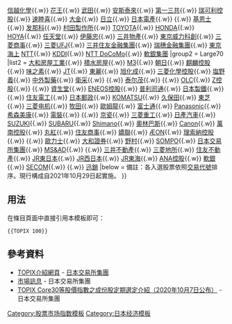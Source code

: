 <!--以下上市公司依照股票代號排列-->{{Navbox
|state = collapsed
|name = TOPIX 100
|title = [[東證股價指數|<span style="color:#fff">東證大型股指數</span>]]（TOPIX 100）[[成份股|<span style="color:#fff">成份股</span>]]
|titlestyle = background:#e1032C<!--TOPIXロゴ使用色-->; color:white;
|basestyle = background:#efefef; text-align:center;<!--公式サイトボトム使用色-->
|listclass = hlist hlist-pipe
|group1 = Core30
|list1 = <!--3382-->[[7&I控股|7&I]]{{.w}}<!--4063-->[[信越化學工業|信越化學]]{{.w}}<!--4452-->[[花王]]{{.w}}<!--4502-->[[武田藥品工業|武田]]{{.w}}<!--4503-->[[安斯泰來製藥|安斯泰來]]{{.w}}<!--4568-->[[第一三共]]{{.w}}<!--6098-->[[瑞可利控股]]{{.w}}<!--6273-->[[SMC公司|速睦喜]]{{.w}}<!--6367-->[[大金工業|大金]]{{.w}}<!--6501-->[[日立製作所|日立]]{{.w}}<!--6594-->[[日本電產]]{{.w}}<!--6758-->{{link-ja|索尼集團|ソニーグループ}}{{.w}}<!--6861-->[[基恩士]]{{.w}}<!--6954-->[[发那科]]{{.w}}<!--6981-->[[村田製作所]]{{.w}}<!--7203-->[[丰田汽车|TOYOTA]]{{.w}}<!--7267-->[[本田技研工業|HONDA]]{{.w}}<!--7741-->[[豪雅|HOYA]]{{.w}}<!--7974-->[[任天堂]]{{.w}}<!--8001-->[[伊藤忠商事|伊藤忠]]{{.w}}<!--8031-->[[三井物產]]{{.w}}<!--8035-->[[東京威力科創]]{{.w}}<!--8058-->[[三菱商事]]{{.w}}<!--8306-->[[三菱日聯金融集團|三菱UFJ]]{{.w}}<!--8316-->[[三井住友金融集團]]{{.w}}<!--8411-->[[瑞穗金融集團]]{{.w}}<!--8766-->[[東京海上控股|東京海上]]<!--9432-->[[日本電信電話|NTT]]{{.w}}<!--9433-->[[KDDI]]{{.w}}<!--9437-->[[NTT DOCOMO|NTT DoCoMo]]{{.w}}<!--9984-->[[軟銀集團]]
|group2 = Large70
|list2 = <!--1925-->[[大和房屋工業]]{{.w}}<!--1928-->[[積水房屋]]{{.w}}<!--2413-->[[M3 (公司)|M3]]{{.w}}<!--2502-->[[朝日集團控股|朝日]]{{.w}}<!--2503-->[[麒麟控股]]{{.w}}<!--2802-->[[味之素]]{{.w}}<!--2914-->[[日本煙草產業|JT]]{{.w}}<!--3402-->[[東麗]]{{.w}}<!--3407-->[[旭化成]]{{.w}}<!--4188-->[[三菱化學控股]]{{.w}}<!--4507-->[[鹽野義製藥|塩野義]]{{.w}}<!--4519-->[[中外製藥]]{{.w}}<!--4523-->[[卫材|衛采]]{{.w}}<!--4528-->{{link-ja|小野藥品工業|小野薬品工業|小野藥品}}{{.w}}<!--4543-->[[泰尔茂]]{{.w}}<!--4578-->{{link-ja|大塚控股|大塚ホールディングス}}{{.w}}<!--4661-->[[Oriental Land|OLC]]{{.w}}<!--4689-->[[Z控股]]{{.w}}<!--4901-->{{link-ja|富士軟片控股|富士フイルムホールディングス}}{{.w}}<!--4911-->[[資生堂]]{{.w}}<!--5020-->[[ENEOS控股]]{{.w}}<!--5108-->[[普利司通]]{{.w}}<!--5401-->[[日本製鐵]]{{.w}}<!--5713-->{{link-ja|住友金屬礦山|住友金属鉱山}}{{.w}}<!--5802-->[[住友電氣工業|住友電工]]{{.w}}<!--6178-->[[日本郵政]]{{.w}}<!--6301-->[[小松製作所|KOMATSU]]{{.w}}<!--6326-->[[久保田 (企業)|久保田]]{{.w}}<!--6502-->[[東芝]]{{.w}}<!--6503-->[[三菱电机]]{{.w}}<!--6586-->[[牧田]]{{.w}}<!--6645-->[[歐姆龍]]{{.w}}<!--6702-->[[富士通]]{{.w}}<!--6752-->[[松下電器|Panasonic]]{{.w}}<!--6869-->[[希森美康]]{{.w}}<!--6902-->[[電裝]]{{.w}}<!--6920-->{{link-ja|雷泰光電|レーザーテック}}{{.w}}<!--6971-->[[京瓷]]{{.w}}<!--7011-->[[三菱重工业|三菱重工]]{{.w}}<!--7201-->[[日產汽車]]{{.w}}<!--7269-->[[鈴木 (公司)|SUZUKI]]{{.w}}<!--7270-->[[速霸陸|SUBARU]]{{.w}}<!--7309-->[[禧玛诺|Shimano]]{{.w}}<!--7733-->[[奧林巴斯]]{{.w}}<!--7751-->[[佳能|Canon]]{{.w}}<!--7832-->[[万代南梦宫控股|萬南控股]]{{.w}}<!--8002-->[[丸紅]]{{.w}}<!--8053-->[[住友商事]]{{.w}}<!--8113-->[[嬌聯]]{{.w}}<!--8267-->[[永旺|ÆON]]{{.w}}<!--8308-->[[里索那控股|理索納控股]]{{.w}}<!--8309-->{{link-ja|三井住友信託控股|三井住友トラスト・ホールディングス|三井住友信託}}{{.w}}<!--8591-->[[歐力士]]{{.w}}<!--8601-->[[大和證券集團本社|大和證券]]{{.w}}<!--8604-->[[野村控股|野村]]{{.w}}<!--8630-->[[損保控股|SOMPO]]{{.w}}<!--8697-->[[日本交易所集團]]{{.w}}<!--8725-->[[MS&AD保險集團控股|MS&AD]]{{.w}}<!--8750-->{{link-ja|第一生命控股|第一生命ホールディングス}}{{.w}}<!--8801-->[[三井不动产|三井不動產]]{{.w}}<!--8802-->[[三菱地所]]{{.w}}<!--8830-->[[住友不動產]]{{.w}}<!--9020-->[[東日本旅客鐵道|JR東日本]]{{.w}}<!--9021-->[[西日本旅客鐵道|JR西日本]]{{.w}}<!--9022-->[[東海旅客鐵道|JR東海]]{{.w}}<!--9202-->[[ANA控股]]{{.w}}<!--9434-->[[軟銀]]{{.w}}<!--9735-->[[SECOM]]{{.w}}<!--9843-->{{link-ja|宜得利控股|ニトリホールディングス}}{{.w}}<!--9983-->[[迅銷]]
|below = 備註：各入選股票依照[[股票代號|交易代號]]排序。現行構成自2021年10月29日起實施。
}}<noinclude>

== 用法 ==
在條目頁面中直接引用本模板即可：
<pre>{{TOPIX 100}}</pre>

== 參考資料 ==
* [http://www.jpx.co.jp/markets/indices/topix/ TOPIX介紹網頁] - [[日本交易所集團]] {{ja}}
* [http://www.jpx.co.jp/chinese/markets/indices/ 市場訊息] - 日本交易所集團 {{zh-hans}}
* [https://www.jpx.co.jp/markets/indices/topix/tvdivq00000030ne-att/mei_12_size.pdf TOPIX Core30等股價指數之成份股定期選定介紹（2020年10月7日公布）] - 日本交易所集團 {{ja}}

{{DEFAULTSORT:TOPIX 100}}
[[Category:股票市场指数模板]]
[[Category:日本经济模板]]
</noinclude>
